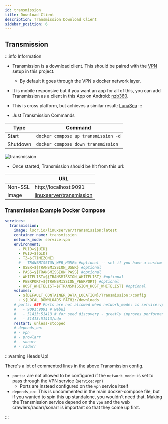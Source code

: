 ```yaml
---
id: transmission
title: Download Client
description: Transmission Download Client
sidebar_position: 6
---
```


## Transmission

:::info Information

- Transmission is a download client. This should be paired with the [VPN](./vpn.mdx) setup in this project.
  - By default it goes through the VPN's docker network layer.
- It is mobile responsive but if you want an app for all of this, you can add Transmission as a client in this App on Android: [nzb360](https://nzb360.com/).
- This is cross platform, but achieves a similar result: [LunaSea](https://www.lunasea.app/)
  :::

- Just Transmission Commands

| Type     | Command                             |
| -------- | ----------------------------------- |
| Start    | `docker compose up transmission -d` |
| Shutdown | `docker compose down transmission`  |

<img src="/Home-Media-Docker/img/transmission-web.png" alt="transmission" />

- Once started, Transmission should be hit from this url:

|         | URL                                                                                    |
| ------- | -------------------------------------------------------------------------------------- |
| Non-SSL | http://localhost:9091                                                                  |
| Image   | [linuxserver/transmission](https://docs.linuxserver.io/images/docker-transmission/?q=) |

### Transmission Example Docker Compose

```yaml
services:
  transmission:
    image: lscr.io/linuxserver/transmission:latest
    container_name: transmission
    network_mode: service:vpn
    environment:
      - PUID=${UID}
      - PGID=${GID}
      - TZ=${TIMEZONE}
      # - TRANSMISSION_WEB_HOME= #optional -- set if you have a custom transmission ui
      - USER=${TRANSMISSION_USER} #optional
      - PASS=${TRANSMISSION_PASS} #optional
      - WHITELIST=${TRANSMISSION_WHITELIST} #optional
      - PEERPORT=${TRANSMISSION_PEERPORT} #optional
      - HOST_WHITELIST=${TRANSMISSION_HOST_WHITELIST} #optional
    volumes:
      - ${DEFAULT_CONTAINER_DATA_LOCATION}/Transmission:/config
      - ${LOCAL_DOWNLOADS_PATH}:/downloads
    # ports: ### Ports are not allowed when network_mode: is service:vpn
    #   - 9091:9091 # webui
    #   - 51413:51413 # for seed discovery - greatly improves performance even if not seeding
    #   - 51413:51413/udp
    restart: unless-stopped
    # depends_on:
    # - vpn
    # - prowlarr
    # - sonarr
    # - radarr
```

:::warning Heads Up!

There's a lot of commented lines in the above Transmission config. 

- `ports:` are not allowed to be configured if the `network_mode:` is set to pass through the VPN service (`service:vpn`)
  - Ports are instead configured on the `vpn` service itself
- `depends_on:` This is uncommented in the main docker-compose file, but if you wanted to spin this up standalone, you wouldn't need that. Making the Transmission service depend on the `vpn` and the web crawlers/radarr/sonarr is important so that they come up first.

:::